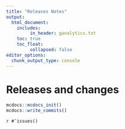 ```yaml
---
title: "Releases Notes"
output: 
  html_document:
    includes:
         in_header: ganalytics.txt
    toc: true
    toc_float:
         collapsed: false
editor_options: 
  chunk_output_type: console
---
```



# Releases and changes


```r
mcdocs::mcdocs_init()
mcdocs::write_commits()

```




`r #¯issues()`
